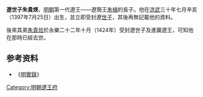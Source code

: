 '''遼世子朱貴煐'''{{BD|1397年|7月25日|1424年前|catIdx=Z}}，[[明朝|明朝]]第一代遼王——遼簡王[[朱植|朱植]]的長子。他在[[洪武|洪武]]三十年七月辛亥（1397年7月25日）出生，並立即受封遼[[世子|世子]]，其後再無記載他的資料。

後來其弟[[朱貴烚|朱貴烚]]於永樂二十二年十月（1424年）受封遼世子及進襲遼王，可知他在那時已經去世。

==参考资料==
*《[[明實錄|明實錄]]》


[[Category:明朝遼王府|Category:明朝遼王府]]